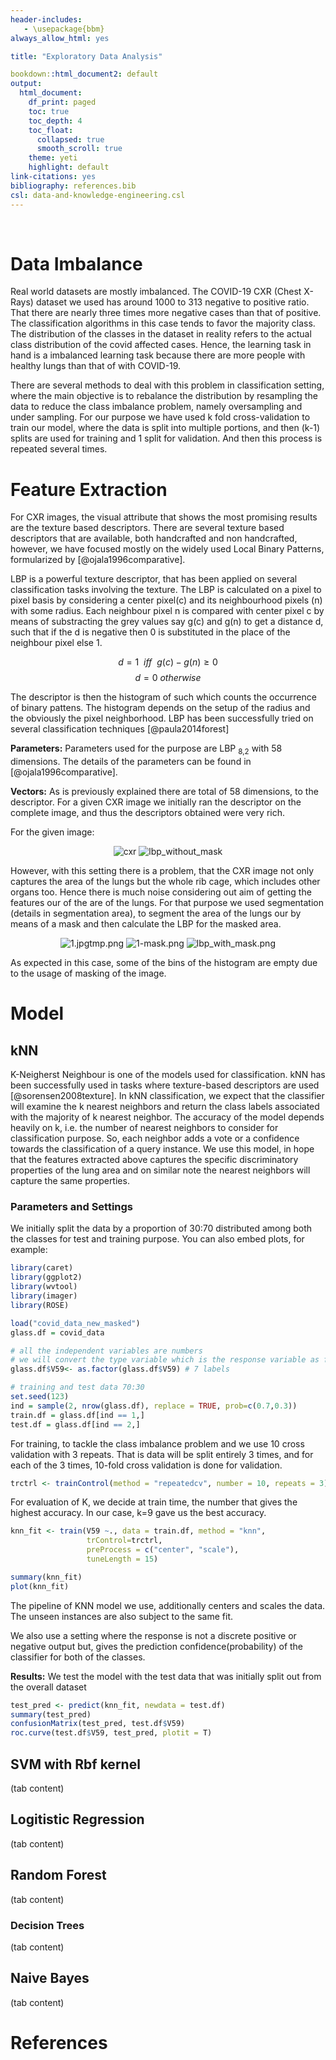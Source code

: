 ```yaml
---
header-includes:
   - \usepackage{bbm}
always_allow_html: yes

title: "Exploratory Data Analysis"

bookdown::html_document2: default
output:
  html_document:
    df_print: paged
    toc: true
    toc_depth: 4
    toc_float: 
      collapsed: true
      smooth_scroll: true
    theme: yeti
    highlight: default
link-citations: yes
bibliography: references.bib
csl: data-and-knowledge-engineering.csl
---
```


&nbsp;
&nbsp;
&nbsp;

# Data Imbalance

Real world datasets are mostly imbalanced. The COVID-19 CXR (Chest X-Rays) dataset we used has around 1000 to 313 negative to positive ratio. That there are nearly three times more negative cases than that of positive. The classification algorithms in this case tends to favor the majority class. The distribution of the classes in the dataset in reality refers to the actual class distribution of the covid affected cases. Hence, the learning task in hand is a imbalanced learning task because there are more people with healthy lungs than that of with COVID-19.


There are several methods to deal with this problem in classification setting, where the main objective is to rebalance the distribution by resampling the data to reduce the class imbalance problem, namely oversampling and under sampling. For our purpose we have used k fold cross-validation to train our model, where the data is split into multiple portions, and then (k-1) splits are used for training and 1 split for validation. And then this process is repeated several times.


# Feature Extraction

For CXR images, the visual attribute that shows the most promising results are the texture based descriptors. There are several texture based descriptors that are available, both handcrafted and non handcrafted, however, we have focused mostly on the widely used Local Binary Patterns, formularized by [@ojala1996comparative].


LBP is a powerful texture descriptor, that has been applied on several classification tasks involving the texture. The LBP is calculated on a pixel to pixel basis by considering a center pixel(c) and its neighbourhood pixels (n) with some radius. Each neighbour pixel n is compared with center pixel c by means of substracting the grey values say g(c) and g(n)  to get a distance d, such that if the d is negative then 0 is substituted in the place of the neighbour pixel else 1.

$$d = 1~~iff~~g(c)-g(n)≥0$$
$$d=0~otherwise$$

The descriptor is then the histogram of such which counts the occurrence of binary pattens. The histogram depends on the setup of the radius and the obviously the pixel neighborhood. LBP has been successfully tried on several classification techniques [@paula2014forest]

**Parameters:** Parameters used for the purpose are LBP ~8,2~ with 58 dimensions. The details of the parameters can be found in [@ojala1996comparative].

**Vectors:** As is previously explained there are total of 58 dimensions, to the descriptor. For a given CXR image we initially ran the descriptor on the complete image, and thus the descriptors obtained were very rich.

For the given image:

<center>
![cxr](1.jpgtmp.png)  ![lbp_without_mask](lbp_without_mask.png)
</center>

However, with this setting there is a problem, that the CXR image not only captures the area of the lungs but the whole rib cage, which includes other organs too. Hence there is much noise considering out aim of getting the features our of the are of the lungs. For that purpose we used segmentation (details in segmentation area), to segment the area of the lungs our by means of a mask and then calculate the LBP for the masked area.

<center>
![1.jpgtmp.png](1.jpgtmp.png)  ![1-mask.png](1-mask.png) ![lbp_with_mask.png](lbp_with_mask.png)
</center>

As expected in this case, some of the bins of the histogram are empty due to the usage of masking of the image.

# Model {.tabset}

## kNN

K-Neigherst Neighbour is one of the models used for classification. kNN has been successfully used in tasks where texture-based descriptors are used [@sorensen2008texture]. In kNN classification, we expect that the classifier will examine the k nearest neighbors and return the class labels associated with the majority of k nearest neighbor. The accuracy of the model depends heavily on k, i.e. the number of nearest neighbors to consider for classification purpose. So, each neighbor adds a vote or a confidence towards the classification of a query instance. We use this model, in hope that the features extracted above captures the specific discriminatory properties of the lung area and on similar note the nearest neighbors will capture the same properties. 

### Parameters and Settings 

We initially split the data by a proportion of 30:70 distributed among both the classes for test and training purpose.
You can also embed plots, for example:

```r

library(caret)
library(ggplot2)
library(wvtool)
library(imager)
library(ROSE)
```

```r
load("covid_data_new_masked")
glass.df = covid_data
```


```r
# all the independent variables are numbers
# we will convert the type variable which is the response variable as factor
glass.df$V59<- as.factor(glass.df$V59) # 7 labels

# training and test data 70:30
set.seed(123)
ind = sample(2, nrow(glass.df), replace = TRUE, prob=c(0.7,0.3))
train.df = glass.df[ind == 1,]
test.df = glass.df[ind == 2,]
```


For training, to tackle the class imbalance problem and we use 10 cross validation with 3 repeats. That is data will be split entirely 3 times, and for each of the 3 times, 10-fold cross validation is done for validation.

``` r
trctrl <- trainControl(method = "repeatedcv", number = 10, repeats = 3)
```

For evaluation of K, we decide at train time, the number that gives the highest accuracy. In our case, k=9 gave us the best accuracy.
``` r

knn_fit <- train(V59 ~., data = train.df, method = "knn",
                 trControl=trctrl,
                 preProcess = c("center", "scale"),
                 tuneLength = 15)

```


```r

summary(knn_fit)
plot(knn_fit)

```
The pipeline of KNN model we use, additionally centers and scales the data. The unseen instances are also subject to the same fit.


We also use a setting where the response is not a discrete  positive or negative output but, gives the prediction confidence(probability) of the classifier for both of the classes.


**Results:** We test the model with the test data that was initially split out from the overall dataset

``` r
test_pred <- predict(knn_fit, newdata = test.df)
summary(test_pred)
confusionMatrix(test_pred, test.df$V59)
roc.curve(test.df$V59, test_pred, plotit = T)
```
## SVM with Rbf kernel

(tab content)

## Logitistic Regression

(tab content)

## Random Forest

(tab content)

### Decision Trees

(tab content)

## Naive Bayes

(tab content)


# References